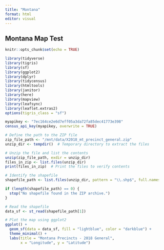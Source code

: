 ```yaml
---
title: "Montana"
format: html
editor: visual
---
```


## Montana Map Test

```r
knitr::opts_chunk$set(echo = TRUE)

library(tidyverse)
library(tigris)
library(sf)
library(ggplot2)
library(dplyr)
library(tidycensus)
library(htmltools)
library(janitor)
library(here)
library(mapview)
library(leafsync)
library(leaflet.extras2)
options(tigris_class = "sf")

```

```r
myapikey <- "7ec164ce2e6d7eff05a3da72fa85dec41773e398"
census_api_key(myapikey, overwrite = TRUE)
```

```r
# Define the path to the ZIP file
zip_file_path <- "/mnt/data/X2018_mt_precinct_general.zip"
unzip_dir <- tempdir()  # Temporary directory to extract the files

# Unzip the file and list the contents
unzip(zip_file_path, exdir = unzip_dir)
files_in_zip <- list.files(unzip_dir)
print(files_in_zip)  # Print the files to verify contents

# Identify the shapefile
shapefile_path <- list.files(unzip_dir, pattern = "\\.shp$", full.names = TRUE)

if (length(shapefile_path) == 0) {
  stop("No shapefile found in the ZIP archive.")
}

# Read the shapefile
data_sf <- st_read(shapefile_path[1])

# Plot the map using ggplot2
ggplot() +
  geom_sf(data = data_sf, fill = "lightblue", color = "darkblue") +
  theme_minimal() +
  labs(title = "Montana Precincts - 2018 General",
       x = "Longitude", y = "Latitude")
```
